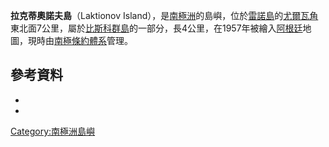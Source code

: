 {{coord|65|46|S|65|46|W|source:GNIS|display=title}}

'''拉克蒂奧諾夫島'''（Laktionov Island），是[[南極洲|南極洲]]的島嶼，位於[[雷諾島|雷諾島]]的[[尤爾瓦角|尤爾瓦角]]東北面7公里，屬於[[比斯科群島|比斯科群島]]的一部分，長4公里，在1957年被繪入[[阿根廷|阿根廷]]地圖，現時由[[南極條約體系|南極條約體系]]管理。

==參考資料==
*{{cite gnis | type = antarid | id = 8403| name = Laktionov Island | accessdate = 2013-05-24}}
*{{usgs-gazetteer|id=8403}}

{{DEFAULTSORT:Laktionov Island}}
[[Category:南極洲島嶼|Category:南極洲島嶼]]


{{Biscoes-geo-stub}}